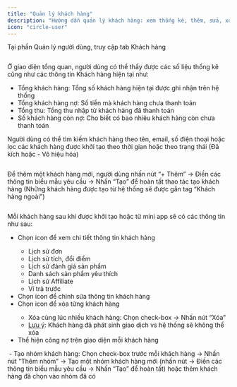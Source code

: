 ```yaml
---
title: "Quản lý khách hàng"
description: "Hướng dẫn quản lý khách hàng: xem thống kê, thêm, sửa, xóa và tạo nhóm."
icon: "circle-user"
---
```


Tại phần Quản lý người dùng, truy cập tab Khách hàng

<Frame caption="">
  <img
    src="https://aimini-upload.sgp1.digitaloceanspaces.com/image655_d05e4dfcc4.png"
    alt=""
    style={{ borderRadius:"0.5rem" }}
    title=""
  />
</Frame>

Ở giao diện tổng quan, người dùng có thể thấy được các số liệu thống kê cũng như các thông tin Khách hàng hiện tại như:

- Tổng khách hàng: Tổng số khách hàng hiện tại được ghi nhận trên hệ thống
- Tổng khách hàng nợ: Số tiền mà khách hàng chưa thanh toán
- Tổng thu: Tổng thu nhập từ khách hàng đã thanh toán
- Số khách hàng còn nợ: Cho biết có bao nhiêu khách hàng còn chưa thanh toán

Người dùng có thể tìm kiếm khách hàng theo tên, email, số điện thoại hoặc lọc các khách hàng được khởi tạo theo thời gian hoặc theo trạng thái (Đã kích hoặc - Vô hiệu hóa)

<Frame caption="">
  <img
    src="https://aimini-upload.sgp1.digitaloceanspaces.com/image656_ff0ff2f164.png"
    alt=""
    style={{ borderRadius:"0.5rem" }}
    title=""
  />
</Frame>

Để thêm một khách hàng mới, người dùng nhấn nút “\+ Thêm” → Điền các thông tin biểu mẫu yêu cầu → Nhấn “Tạo” để hoàn tất thao tác tạo khách hàng (Những khách hàng được tạo từ hệ thống sẽ được gắn tag “Khách hàng ngoài”)

<Frame caption="">
  <img
    src="https://aimini-upload.sgp1.digitaloceanspaces.com/image657_73be1bce44.png"
    alt=""
    style={{ borderRadius:"0.5rem" }}
    title=""
  />
</Frame>

Mỗi khách hàng sau khi được khởi tạo hoặc từ mini app sẽ có các thông tin như sau:

- Chọn icon <Icon icon="eye" color="#08acdf" size={15} /> để xem chi tiết thông tin khách hàng
  - Lịch sử đơn
  - Lịch sử tích, đổi điểm
  - Lịch sử đánh giá sản phẩm
  - Danh sách sản phẩm yêu thích
  - Lịch sử Affiliate
  - Ví trả trước
- Chọn icon <Icon icon="pencil" color="#0a16e8" size={15} /> để chỉnh sửa thông tin khách hàng
- Chọn icon <Icon icon="trash-can" color="#e50c0c" size={15} /> để xóa từng khách hàng
  - Xóa cùng lúc nhiều khách hàng: Chọn check-box → Nhấn nút “Xóa”
  - <u>Lưu ý</u>: Khách hàng đã phát sinh giao dịch vs hệ thống sẽ không thể xóa
- Thể hiện công nợ trên giao diện mỗi khách hàng

<Frame caption="">
  <img
    src="https://aimini-upload.sgp1.digitaloceanspaces.com/image658_182d131bfe.png"
    alt=""
    style={{ borderRadius:"0.5rem" }}
    title=""
  />
</Frame>
- Tạo nhóm khách hàng: Chọn check-box trước mỗi khách hàng → Nhấn nút “Thêm nhóm” → Tạo một nhóm khách hàng mới (nhấn nút <Icon icon="circle-plus" size={15} /> → Điền các thông tin biểu mẫu yêu cầu → Nhấn “Tạo” để hoàn tất) hoặc thêm khách hàng đã chọn vào nhóm đã có

<Frame caption="">
  <img
    src="https://aimini-upload.sgp1.digitaloceanspaces.com/image659_f13e3b01c4.png"
    alt=""
    style={{ borderRadius:"0.5rem" }}
    title=""
  />
</Frame>